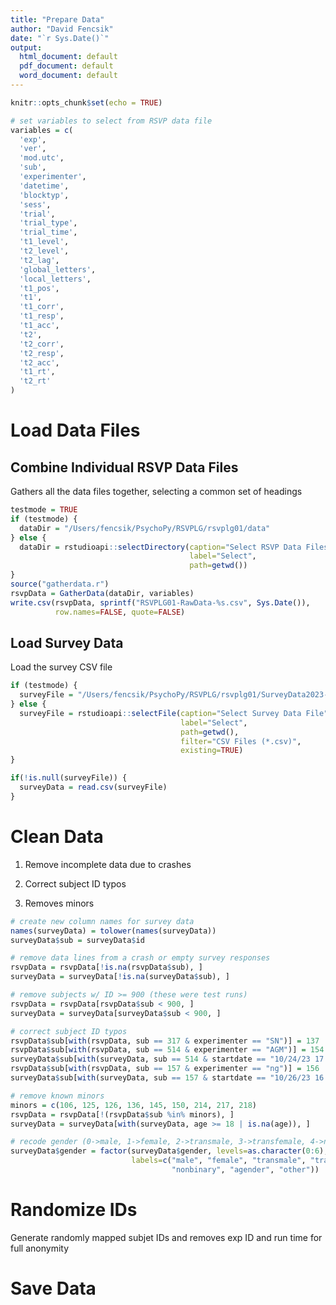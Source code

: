 ```yaml
---
title: "Prepare Data"
author: "David Fencsik"
date: "`r Sys.Date()`"
output:
  html_document: default
  pdf_document: default
  word_document: default
---
```


```r
knitr::opts_chunk$set(echo = TRUE)

# set variables to select from RSVP data file
variables = c(
  'exp',
  'ver',
  'mod.utc',
  'sub',
  'experimenter',
  'datetime',
  'blocktyp',
  'sess',
  'trial',
  'trial_type',
  'trial_time',
  't1_level',
  't2_level',
  't2_lag',
  'global_letters',
  'local_letters',
  't1_pos',
  't1',
  't1_corr',
  't1_resp',
  't1_acc',
  't2',
  't2_corr',
  't2_resp',
  't2_acc',
  't1_rt',
  't2_rt'
)
```

# Load Data Files

## Combine Individual RSVP Data Files

Gathers all the data files together, selecting a common set of headings

```r
testmode = TRUE
if (testmode) {
  dataDir = "/Users/fencsik/PsychoPy/RSVPLG/rsvplg01/data"
} else {
  dataDir = rstudioapi::selectDirectory(caption="Select RSVP Data Files Directory",
                                        label="Select",
                                        path=getwd())
}
source("gatherdata.r")
rsvpData = GatherData(dataDir, variables)
write.csv(rsvpData, sprintf("RSVPLG01-RawData-%s.csv", Sys.Date()),
          row.names=FALSE, quote=FALSE)
```

## Load Survey Data

Load the survey CSV file

```r
if (testmode) {
  surveyFile = "/Users/fencsik/PsychoPy/RSVPLG/rsvplg01/SurveyData2023-11-25.csv"
} else {
  surveyFile = rstudioapi::selectFile(caption="Select Survey Data File",
                                      label="Select",
                                      path=getwd(),
                                      filter="CSV Files (*.csv)",
                                      existing=TRUE)
}

if(!is.null(surveyFile)) {
  surveyData = read.csv(surveyFile)
}
```

# Clean Data

1. Remove incomplete data due to crashes

2. Correct subject ID typos

3. Removes minors


```r

# create new column names for survey data
names(surveyData) = tolower(names(surveyData))
surveyData$sub = surveyData$id

# remove data lines from a crash or empty survey responses
rsvpData = rsvpData[!is.na(rsvpData$sub), ]
surveyData = surveyData[!is.na(surveyData$sub), ]

# remove subjects w/ ID >= 900 (these were test runs)
rsvpData = rsvpData[rsvpData$sub < 900, ]
surveyData = surveyData[surveyData$sub < 900, ]

# correct subject ID typos
rsvpData$sub[with(rsvpData, sub == 317 & experimenter == "SN")] = 137
rsvpData$sub[with(rsvpData, sub == 514 & experimenter == "AGM")] = 154
surveyData$sub[with(surveyData, sub == 514 & startdate == "10/24/23 17:10")] = 154
rsvpData$sub[with(rsvpData, sub == 157 & experimenter == "ng")] = 156
surveyData$sub[with(surveyData, sub == 157 & startdate == "10/26/23 16:16")] = 156

# remove known minors
minors = c(106, 125, 126, 136, 145, 150, 214, 217, 218)
rsvpData = rsvpData[!(rsvpData$sub %in% minors), ]
surveyData = surveyData[with(surveyData, age >= 18 | is.na(age)), ]

# recode gender (0->male, 1->female, 2->transmale, 3->transfemale, 4->nonbinary, 5->agender, 6->other)
surveyData$gender = factor(surveyData$gender, levels=as.character(0:6),
                           labels=c("male", "female", "transmale", "transfemale",
                                    "nonbinary", "agender", "other"))
```

# Randomize IDs

Generate randomly mapped subjet IDs and removes exp ID and run time for full anonymity

# Save Data